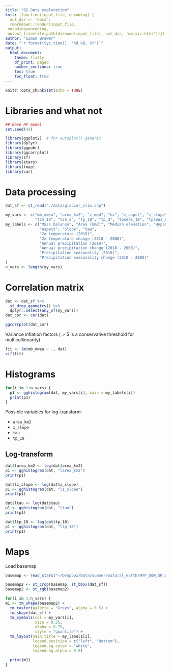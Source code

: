 ```yaml
---
title: "02 Data exploration"
knit: (function(input_file, encoding) {
  out_dir <- 'docs';
  rmarkdown::render(input_file,
 encoding=encoding,
 output_file=file.path(dirname(input_file), out_dir, 'mb_viz.html'))})
author: "Simon Brewer"
date: "`r format(Sys.time(), '%d %B, %Y')`"
output:
  html_document:
    theme: flatly
    df_print: paged
    number_sections: true
    toc: true
    toc_float: true
---
```


```r
knitr::opts_chunk$set(echo = TRUE)
```

# Libraries and what not

```r
## Base RF model
set.seed(42)

library(ggplot2)  # for autoplot() generic
library(dplyr)
library(ggpubr)
library(ggcorrplot)
library(sf)
library(stars)
library(tmap)
library(car)
```

# Data processing

```r
dat_sf <- st_read("./data/glacier_clim.shp")
```

```r
my_vars <- c("mb_mwea", "area_km2", "z_med", "hi", "z_aspct", "z_slope", "tau",
             "t2m_18", "t2m_d", "tp_18", "tp_d", "tpseas_18", "tpseas_d")
my_labels <- c("Mass balance", "Area (km2)", "Median elevation", "Hypsometry",
               "Aspect", "Slope", "tau", 
               "2m temperature (2018)",
               "2m temperature change (2018 - 2008)",
               "Annual precipitation (2018)",
               "Annual precipitation change (2018 - 2008)",
               "Precipitation seasonality (2018)",
               "Precipitation seasonality change (2018 - 2008)"
)
n_vars <- length(my_vars)
```


# Correlation matrix

```r
dat <- dat_sf %>%
  st_drop_geometry() %>% 
  dplyr::select(any_of(my_vars))
dat_cor <- cor(dat)
```

```r
ggcorrplot(dat_cor)
```

Variance inflation factors ($>5$ is a conservative threshold for multicollinearity). 

```r
fit <- lm(mb_mwea ~ ., dat)
vif(fit)
```

# Histograms

```r
for(i in 1:n_vars) {
  p1 <- gghistogram(dat, my_vars[i], main = my_labels[i])
  print(p1)
}
```

Possible variables for log-transform:

- `area_km2`
- `z_slope`
- `tau`
- `tp_18`

## Log-transform

```r
dat$larea_km2 <- log(dat$area_km2)
p1 <- gghistogram(dat, "larea_km2")
print(p1)
```

```r
dat$lz_slope <- log(dat$z_slope)
p1 <- gghistogram(dat, "lz_slope")
print(p1)
```

```r
dat$ltau <- log(dat$tau)
p1 <- gghistogram(dat, "ltau")
print(p1)
```

```r
dat$ltp_18 <- log(dat$tp_18)
p1 <- gghistogram(dat, "ltp_18")
print(p1)
```

# Maps

Load basemap

```r
basemap <- read_stars("~/Dropbox/Data/summer/natural_earth/HYP_50M_SR_W/HYP_50M_SR_W.tif")

basemap2 <- st_crop(basemap, st_bbox(dat_sf))
basemap2 <- st_rgb(basemap2)
```

```r
for(i in 1:n_vars) {
m1 <- tm_shape(basemap2) +
  tm_raster(palette = "Greys", alpha = 0.5) +
  tm_shape(dat_sf) +
  tm_symbols(col = my_vars[i], 
             size = 0.25, 
             alpha = 0.75, 
             style = "quantile") +
  tm_layout(main.title = my_labels[i], 
            legend.position = c("left", "bottom"),
            legend.bg.color = "white",
            legend.bg.alpha = 0.5)

  print(m1)
}
```

